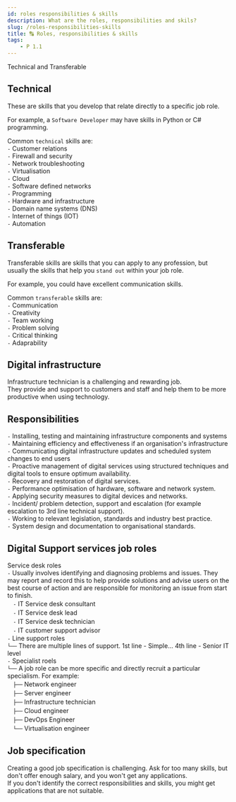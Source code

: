 ```yaml
---
id: roles responsibilities & skills
description: What are the roles, responsibilities and skils?
slug: /roles-responsibilities-skills
title: 🔠 Roles, responsibilities & skills
tags:
    - P 1.1
---
```


<p className="grey">Technical and Transferable</p>

## Technical
These are skills that you develop that relate directly to a specific job role. <br />

For example, a `Software Developer` may have skills in Python or C# programming. <br />

Common `technical` skills are: <br />
`-` Customer relations <br />
`-` Firewall and security <br />
`-` Network troubleshooting <br />
`-` Virtualisation <br />
`-` Cloud <br /> 
`-` Software defined networks <br />
`-` Programming <br />
`-` Hardware and infrastructure <br />
`-` Domain name systems (DNS) <br />
`-` Internet of things (IOT) <br />
`-` Automation <br />


## Transferable
Transferable skills are skills that you can apply to any profession, but usually the skills that help you `stand out` within your job role. <br />

For example, you could have excellent communication skills. <br />

Common `transferable` skills are: <br />
`-` Communication <br />
`-` Creativity <br />
`-` Team working <br />
`-` Problem solving <br />
`-` Critical thinking <br />
`-` Adaprability <br />

## Digital infrastructure
Infrastructure technician is a challenging and rewarding job. <br />
They provide and support to customers and staff and help them to be more productive when using technology.

## Responsibilities
`-` Installing, testing and maintaining infrastructure components and systems <br />
`-` Maintaining efficiency and effectiveness if an organisation's infrastructure <br />
`-` Communicating digital infrastructure updates and scheduled system changes to end users <br />
`-` Proactive management of digital services using structured techniques and digital tools to ensure optimum availability. <br />
`-` Recovery and restoration of digital services. <br />
`-` Performance optimisation of hardware, software and network system. <br />
`-` Applying security measures to digital devices and networks. <br />
`-` Incident/ problem detection, support and escalation (for example escalation to 3rd line technical support). <br />
`-` Working to relevant legislation, standards and industry best practice. <br />
`-` System design and documentation to organisational standards. <br />


## Digital Support services job roles

Service desk roles <br />
`-` Usually involves identifying and diagnosing problems and issues. They may report and record this to help provide solutions and advise users on the best course of action and are responsible for monitoring an issue from start to finish.  <br />
ㅤ`-` IT Service desk consultant <br />
ㅤ`-` IT Service desk lead <br />
ㅤ`-` IT Service desk technician <br />
ㅤ`-`  IT customer support advisor <br />
`-` Line support roles <br />
`└──` There are multiple lines of support. 1st line - Simple... 4th line - Senior IT level <br />
`-` Specialist roels <br />
`└──` A job role can be more specific and directly recruit a particular specialism. For example: <br />
ㅤ`├──` Network engineer <br />
ㅤ`├──` Server engineer <br />
ㅤ`├──` Infrastructure technician <br />
ㅤ`├──` Cloud engineer <br />
ㅤ`├──` DevOps Engineer <br />
ㅤ`└──` Virtualisation engineer <br />

## Job specification
Creating a good job specification is challenging. Ask for too many skills, but don't offer enough salary, and you won't get any applications. <br />
If you don't identify the correct responsibilities and skills, you might get applications that are not suitable.











